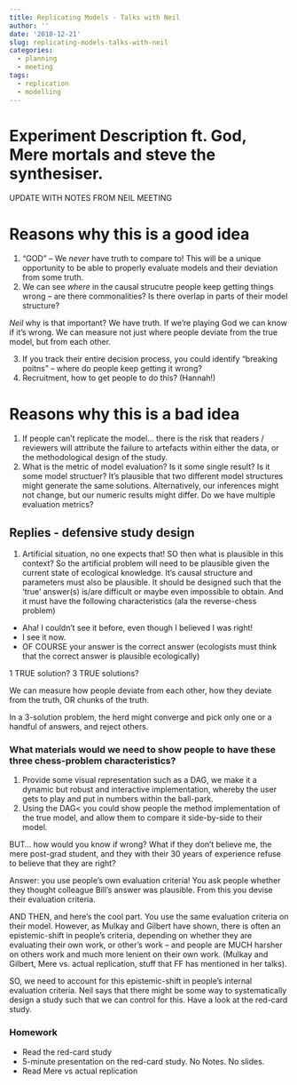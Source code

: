 ```yaml
---
title: Replicating Models - Talks with Neil
author: ''
date: '2018-12-21'
slug: replicating-models-talks-with-neil
categories:
  - planning
  - meeting
tags:
  - replication
  - modelling
---
```


# Experiment Description ft. God, Mere mortals and steve the synthesiser.

UPDATE WITH NOTES FROM NEIL MEETING

# Reasons why this is a good idea

1. "GOD" -- We *never* have truth to compare to! This will be a unique opportunity to be able to properly evaluate models and their deviation from some truth.
2. We can see *where* in the causal strucutre people keep getting things wrong -- are there commonalities? Is there overlap in parts of their model structure?

*Neil* why is that important? We have truth. If we're playing God we can know if it's wrong. We can measure not just where people deviate from the true model, but from each other.

3. If you track their entire decision process, you could identify "breaking poitns" -- where do people keep getting it wrong?
4. Recruitment, how to get people to do this? (Hannah!)

# Reasons why this is a bad idea

1. If people can't replicate the model... there is the risk that readers / reviewers will attribute the failure to artefacts within either the data, or the methodological design of the study.
2. What is the metric of model evaluation? Is it some single result? Is it some model structuer? It's plausible that two different model structures might generate the same solutions. Alternatively, our inferences might not change, but our numeric results might differ. Do we have multiple evaluation metrics?

## Replies - defensive study design

1. Artificial situation, no one expects that! SO then what is plausible in this context? So the artificial problem will need to be plausible given the current state of ecological knowledge. It's causal structure and parameters must also be plausible. It should be designed such that the 'true' answer(s) is/are difficult or maybe even impossible to obtain. And it must have the following characteristics (ala the reverse-chess problem)

- Aha! I couldn't see it before, even though I believed I was right! 
- I see it now. 
- OF COURSE your answer is the correct answer (ecologists must think that the correct answer is plausible ecologically)

1 TRUE solution? 3 TRUE solutions?

We can measure how people deviate from each other, how they deviate from the truth, OR chunks of the truth.

In a 3-solution problem, the herd might converge and pick only one or a handful of answers, and reject others.

### What materials would we need to show people to have these three chess-problem characteristics?

1. Provide some visual representation such as a DAG, we make it a dynamic but robust and interactive implementation, whereby the user gets to play and put in numbers within the ball-park.
2. Using the DAG< you could show people the method implementation of the true model, and allow them to compare it side-by-side to their model.

BUT... how would you know if wrong? What if they don't believe me, the mere post-grad student, and they with their 30 years of experience refuse to believe that they are right? 

Answer: you use people's own evaluation criteria! You ask people whether they thought colleague Bill's answer was plausible. From this you devise their evaluation criteria.

AND THEN, and here's the cool part. You use the same evaluation criteria on their model. However, as Mulkay and Gilbert have shown, there is often an epistemic-shift in people's criteria, depending on whether they are evaluating their own work, or other's work -- and people are MUCH harsher on others work and much more lenient on their own work. (Mulkay and Gilbert, Mere vs. actual replication, stuff that FF has mentioned in her talks).

SO, we need to account for this epistemic-shift in people's internal evaluation criteria. Neil says that there might be some way to systematically design a study such that we can control for this. Have a look at the red-card study.

### Homework

- Read the red-card study
- 5-minute presentation on the red-card study. No Notes. No slides.
- Read Mere vs actual replication 
